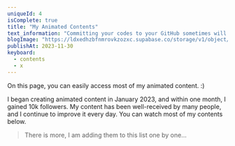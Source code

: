 ```yaml
---
uniqueId: 4
isComplete: true
title: "My Animated Contents"
text_information: "Committing your codes to your GitHub sometimes will not be acceptable by Vercel or a platform that you are hosting the website due to some errors that exists inside your code, so you want your project to be checked with everything including types, styles of ..."
blogImage: "https://ldxedhzbfnmrovkzozxc.supabase.co/storage/v1/object/public/blog/animated-content/animated-contents.png"
publishAt: 2023-11-30
keyboard:
  - contents
  - x
---
```


On this page, you can easily access most of my animated content. :)

I began creating animated content in January 2023, and within one month, I gained 10k followers. My content has been well-received by many people, and I continue to improve it every day. You can watch most of my contents below.

<DisplayAnimatedContents />

> There is more, I am adding them to this list one by one...
